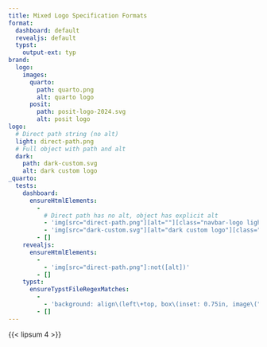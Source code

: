 ```yaml
---
title: Mixed Logo Specification Formats
format:
  dashboard: default
  revealjs: default
  typst:
    output-ext: typ
brand:
  logo:
    images:
      quarto:
        path: quarto.png
        alt: quarto logo
      posit:
        path: posit-logo-2024.svg
        alt: posit logo
logo:
  # Direct path string (no alt)
  light: direct-path.png
  # Full object with path and alt
  dark:
    path: dark-custom.svg
    alt: dark custom logo
_quarto:
  tests:
    dashboard:
      ensureHtmlElements:
        -
          # Direct path has no alt, object has explicit alt
          - 'img[src="direct-path.png"][alt=""][class="navbar-logo light-content d-inline-block"]'
          - 'img[src="dark-custom.svg"][alt="dark custom logo"][class="navbar-logo dark-content d-inline-block"]'
        - []
    revealjs:
      ensureHtmlElements:
        -
          - 'img[src="direct-path.png"]:not([alt])'
        - []
    typst:
      ensureTypstFileRegexMatches:
        -
          - 'background: align\(left\+top, box\(inset: 0.75in, image\("direct-path.png", width: 1\.5in\)\)'
        - []
---
```


{{< lipsum 4 >}}